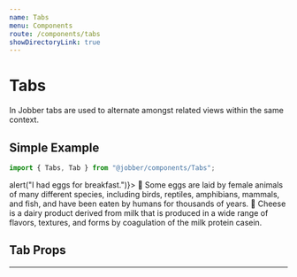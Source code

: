 ```yaml
---
name: Tabs
menu: Components
route: /components/tabs
showDirectoryLink: true
---
```



# Tabs

<ComponentStatus stage="ready" responsive="yes" accessible="yes" />

In Jobber tabs are used to alternate amongst related views within the same
context.

## Simple Example

```ts
import { Tabs, Tab } from "@jobber/components/Tabs";
```

<Playground>
  <Tabs>
    <Tab label="Eggs" onClick={() => alert("I had eggs for breakfast.")}>
      🍳 Some eggs are laid by female animals of many different species,
      including birds, reptiles, amphibians, mammals, and fish, and have been
      eaten by humans for thousands of years.
    </Tab>
    <Tab label="Cheese">
      🧀 Cheese is a dairy product derived from milk that is produced in a wide
      range of flavors, textures, and forms by coagulation of the milk protein
      casein.
    </Tab>
  </Tabs>
</Playground>

## Tab Props

<Props of={Tab} />

---
